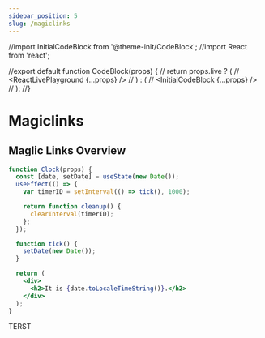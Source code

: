 ```yaml
---
sidebar_position: 5
slug: /magiclinks
---
```


//import InitialCodeBlock from '@theme-init/CodeBlock';
//import React from 'react';

//export default function CodeBlock(props) {
 // return props.live ? (
 //   <ReactLivePlayground {...props} />
 // ) : (
//    <InitialCodeBlock {...props} />
//  );
//}

# Magiclinks

## Maglic Links Overview

<Tabs groupId="operating-systems">
  <TabItem value="js" label="js">  

```jsx live title=bla.js
function Clock(props) {
  const [date, setDate] = useState(new Date());
  useEffect(() => {
    var timerID = setInterval(() => tick(), 1000);

    return function cleanup() {
      clearInterval(timerID);
    };
  });

  function tick() {
    setDate(new Date());
  }

  return (
    <div>
      <h2>It is {date.toLocaleTimeString()}.</h2>
    </div>
  );
}
```
</TabItem>
</Tabs>


TERST